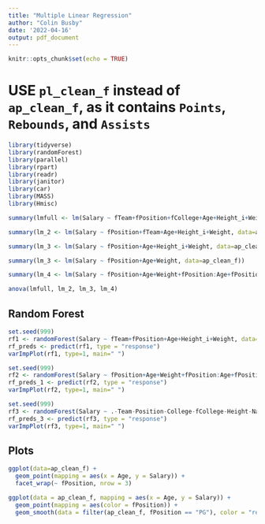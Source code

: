 ```yaml
---
title: "Multiple Linear Regression"
author: "Colin Busby"
date: '2022-04-16'
output: pdf_document
---
```


```r
knitr::opts_chunk$set(echo = TRUE)
```


# USE `pl_clean_f` instead of `ap_clean_f`, as it contains `Points`, `Rebounds`, and `Assists`

```r
library(tidyverse)
library(randomForest)
library(parallel)
library(rpart)
library(readr)
library(janitor)
library(car)
library(MASS)
library(Hmisc)
```

```r
summary(lmfull <- lm(Salary ~ fTeam+fPosition+fCollege+Age+Height_i+Weight, data=ap_clean_f))
```

```r
summary(lm_2 <- lm(Salary ~ fPosition+fTeam+Age+Height_i+Weight, data=ap_clean_f))
```

```r
summary(lm_3 <- lm(Salary ~ fPosition+Age+Height_i+Weight, data=ap_clean_f))
```

```r
summary(lm_3 <- lm(Salary ~ fPosition+Age+Weight, data=ap_clean_f))
```

```r
summary(lm_4 <- lm(Salary ~ fPosition+Age+Weight+fPosition:Age+fPosition:Weight+Age:Weight, data=ap_clean_f))
```

```r
anova(lmfull, lm_2, lm_3, lm_4)
```

## Random Forest

```r
set.seed(999)
rf1 <- randomForest(Salary ~ fTeam+fPosition+Age+Height_i+Weight, data=ap_clean_f, importance=TRUE)
rf_preds <- predict(rf1, type = "response")
varImpPlot(rf1, type=1, main=" ")
```

```r
set.seed(999)
rf2 <- randomForest(Salary ~ fPosition+Age+Weight+fPosition:Age+fPosition:Weight+Age:Weight, data=ap_clean_f, importance=TRUE)
rf_preds_1 <- predict(rf2, type = "response")
varImpPlot(rf2, type=1, main=" ")
```

```r
set.seed(999)
rf3 <- randomForest(Salary ~ .-Team-Position-College-fCollege-Height-Name, data=ap_clean_f, n.var = 10, importance=TRUE)
rf_preds_3 <- predict(rf3, type = "response")
varImpPlot(rf3, type=1, main=" ")
```

## Plots

```r
ggplot(data=ap_clean_f) +
  geom_point(mapping = aes(x = Age, y = Salary)) + 
  facet_wrap(~ fPosition, nrow = 3)
```

```r
ggplot(data = ap_clean_f, mapping = aes(x = Age, y = Salary)) +
  geom_point(mapping = aes(color = fPosition)) +
  geom_smooth(data = filter(ap_clean_f, fPosition == "PG"), color = "red", se = FALSE)
```

